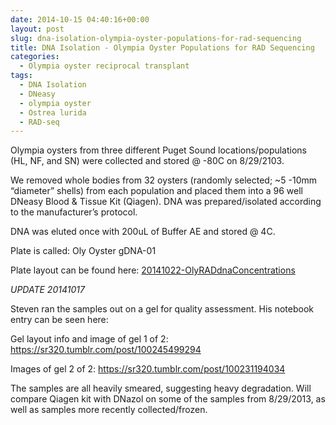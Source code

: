 ```yaml
---
date: 2014-10-15 04:40:16+00:00
layout: post
slug: dna-isolation-olympia-oyster-populations-for-rad-sequencing
title: DNA Isolation - Olympia Oyster Populations for RAD Sequencing
categories:
  - Olympia oyster reciprocal transplant
tags:
  - DNA Isolation
  - DNeasy
  - olympia oyster
  - Ostrea lurida
  - RAD-seq
---
```


Olympia oysters from three different Puget Sound locations/populations (HL, NF, and SN) were collected and stored @ -80C on 8/29/2103.

We removed whole bodies from 32 oysters (randomly selected; ~5 -10mm "diameter" shells) from each population and placed them into a 96 well DNeasy Blood & Tissue Kit (Qiagen). DNA was prepared/isolated according to the manufacturer's protocol.

DNA was eluted once with 200uL of Buffer AE and stored @ 4C.

Plate is called: Oly Oyster gDNA-01

Plate layout can be found here: [20141022-OlyRADdnaConcentrations](https://docs.google.com/spreadsheets/d/1ikRj2DEvkgIyogSGpl2V_6a64XDUyCSlwdQFO8Qv1no/edit?usp=sharing)

_UPDATE 20141017_

Steven ran the samples out on a gel for quality assessment. His notebook entry can be seen here:

Gel layout info and image of gel 1 of 2: [https://sr320.tumblr.com/post/100245499294](http://sr320.tumblr.com/post/100245499294)

Images of gel 2 of 2: [https://sr320.tumblr.com/post/100231194034](http://sr320.tumblr.com/post/100231194034)

The samples are all heavily smeared, suggesting heavy degradation. Will compare Qiagen kit with DNazol on some of the samples from 8/29/2013, as well as samples more recently collected/frozen.
